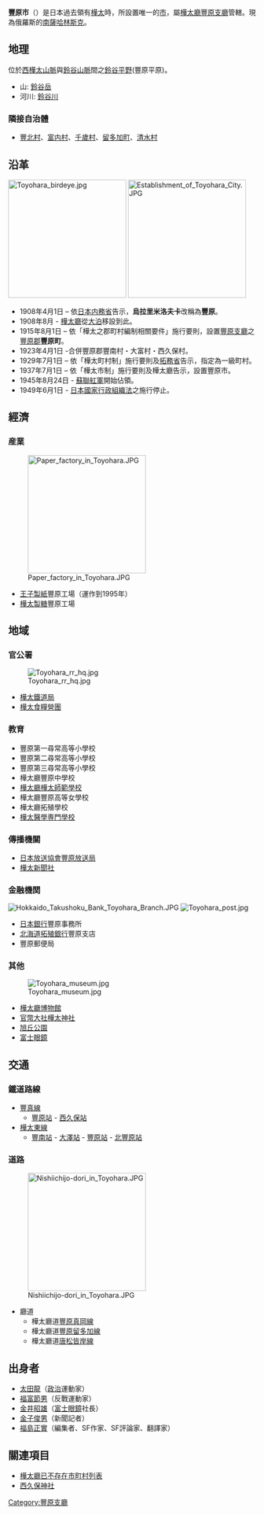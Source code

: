 {{otheruses|subject=日本帝國樺太廳首府|other=過去台灣台中縣的縣治|豐原區}}
{{日本都市 (廢除)
| 自治體名=豐原市
| 市章=
| 日文原名=豊原市
| 廢除時間=1949年6月1日
| 廢除理由=放棄領土主權
| 廢除時處置=
| 現在市=[[南薩哈林斯克|南薩哈林斯克]]
| 平假名=とよはらし
| 羅馬字拼音=Toyohara-shi
| 都道府縣=樺太廳
| 支廳=豐原支廳
| 編號=廢除時仍未開始使用
| 人口=37,160
| 統計時間=1941年
| 自治體=[[豐北村|豐北村]]、[[富內村|富內村]]、[[千歲村_(樺太廳)|千歲村]]、[[留多加町|留多加町]]、[[清水村_(樺太廳)|清水村]]|
| 郵遞區號=
| 所在地=豐原市東3條南6丁目<br><center>[[File:Toyohara_City_Hall.JPG|200px]]</center>
| 註記=
}}

'''豐原市'''（{{jpn|j=豊原市|kyu=豐原市|hg=とよはらし|rm=Toyohara shi|f=y}}）是日本過去領有[[樺太|樺太]]時，所設置唯一的[[市|市]]，屬[[樺太廳|樺太廳]][[豐原支廳|豐原支廳]]管轄。現為俄羅斯的[[南薩哈林斯克|南薩哈林斯克]]。

== 地理 ==

位於[[西樺太山脈|西樺太山脈]]與[[鈴谷山脈|鈴谷山脈]]間之[[鈴谷平野|鈴谷平野]](豐原平原)。
*山: [[鈴谷岳|鈴谷岳]]
*河川: [[鈴谷川|鈴谷川]]

=== 隣接自治體 ===
*[[豐北村|豐北村]]、[[富内村|富内村]]、[[千歲村_(樺太廳)|千歲村]]、[[留多加町|留多加町]]、[[清水村_(樺太廳)|清水村]]

== 沿革 ==
[[File:Toyohara_birdeye.jpg|240px]]
[[File:Establishment_of_Toyohara_City.JPG|240px]]
* 1908年4月1日 – 依[[日本内務省|日本内務省]]告示，'''烏拉里米洛夫卡'''改稱為'''豐原'''。
* 1908年8月 - [[樺太廳|樺太廳]]從[[大泊町|大泊]]移設到此。
* 1915年8月1日 – 依「樺太之郡町村編制相關要件」施行要則，設置[[豐原支廳|豐原支廳]]之[[豐原郡|豐原郡]]'''豐原町'''。
* 1923年4月1日 -合併豐原郡豐南村・大富村・西久保村。
* 1929年7月1日 – 依「樺太町村制」施行要則及[[拓務省|拓務省]]告示，指定為一級町村。
* 1937年7月1日 – 依「樺太市制」施行要則及樺太廳告示，設置豐原市。
* 1945年8月24日 - [[蘇聯紅軍|蘇聯紅軍]]開始佔領。
* 1949年6月1日 - [[日本國家行政組織法|日本國家行政組織法]]之施行停止。

== 經濟 ==
=== 産業 ===
[[File:Paper_factory_in_Toyohara.JPG|240px]]
*[[王子製紙|王子製紙]]豐原工場（運作到1995年）
*[[樺太製糖|樺太製糖]]豐原工場

== 地域 ==
=== 官公署 ===
[[File:Toyohara_rr_hq.jpg|thumb]]
* [[樺太鐵道局|樺太鐵道局]]
* [[樺太食糧營團|樺太食糧營團]]

=== 教育 ===
*豐原第一尋常高等小學校
*豐原第二尋常高等小學校
*豐原第三尋常高等小學校
*樺太廳豐原中學校
*[[樺太廳樺太師範學校|樺太廳樺太師範學校]]
*樺太廳豐原高等女學校
*樺太廳拓殖學校
*[[樺太醫學専門學校|樺太醫學専門學校]]

=== 傳播機關 ===
*[[日本放送協會|日本放送協會]][[豐原放送局|豐原放送局]]
*[[樺太新聞社|樺太新聞社]]

=== 金融機関 ===
[[File:Hokkaido_Takushoku_Bank_Toyohara_Branch.JPG|thumb]]
[[File:Toyohara_post.jpg|thumb]]
*[[日本銀行|日本銀行]]豐原事務所
*[[北海道拓殖銀行|北海道拓殖銀行]]豐原支店
*豐原郵便局

=== 其他 ===
[[File:Toyohara_museum.jpg|thumb]]
*[[樺太廳博物館|樺太廳博物館]]
*[[官幣大社|官幣大社]][[樺太神社|樺太神社]]
*[[旭丘公園|旭丘公園]]
*[[富士眼鏡|富士眼鏡]]

== 交通 ==
=== 鐵道路線 ===
*[[豐真線|豐真線]]
**[[豐原站_(樺太廳)|豐原站]] - [[西久保站|西久保站]]
*[[樺太東線|樺太東線]]
**[[豐南站|豐南站]] - [[大澤站_(樺太廳)|大澤站]] - [[豐原站_(樺太廳)|豐原站]] - [[北豐原站|北豐原站]]

=== 道路 ===
[[File:Nishiichijo-dori_in_Toyohara.JPG|240px]]
*廳道
**樺太廳道[[豐原真岡線|豐原真岡線]]
**樺太廳道[[豐原留多加線|豐原留多加線]]
**樺太廳道[[唐松皆岸線|唐松皆岸線]]

== 出身者 ==
*[[太田龍|太田龍]]（[[政治|政治]]運動家）
*[[福富節男|福富節男]]（反戰運動家）
*[[金井昭雄|金井昭雄]]（[[富士眼鏡|富士眼鏡]]社長）
*[[金子俊男|金子俊男]]（新聞記者）
*[[福島正實|福島正實]]（編集者、SF作家、SF評論家、翻譯家）

== 關連項目 ==
*[[樺太廳已不存在市町村列表|樺太廳已不存在市町村列表]]
*[[西久保神社|西久保神社]]

{{豐原支廳}}

[[Category:豐原支廳|Category:豐原支廳]]